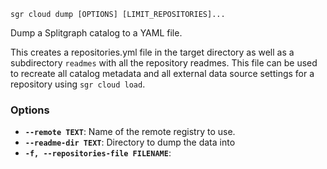 
```sgr cloud dump [OPTIONS] [LIMIT_REPOSITORIES]...```

Dump a Splitgraph catalog to a YAML file.

This creates a repositories.yml file in the target directory as well as a subdirectory `readmes`
with all the repository readmes. This file can be used to recreate all catalog metadata
and all external data source settings for a repository using `sgr cloud load`.

### Options

  * **`--remote TEXT`**: Name of the remote registry to use.
  * **`--readme-dir TEXT`**: Directory to dump the data into
  * **`-f, --repositories-file FILENAME`**: 

